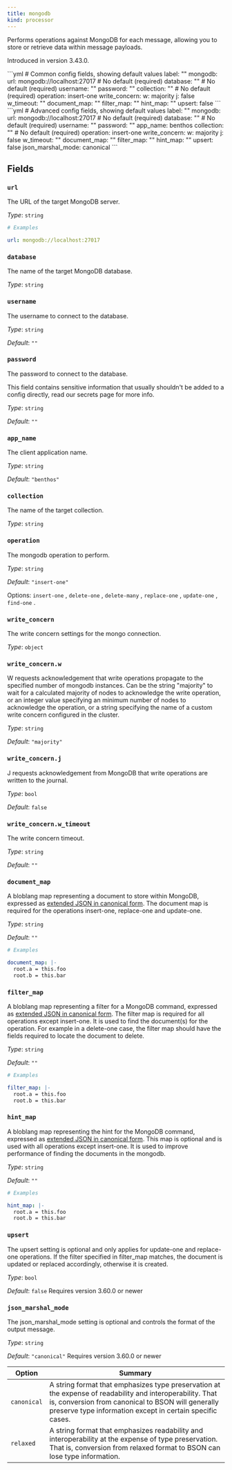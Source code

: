 ```yaml
---
title: mongodb
kind: processor
---
```


Performs operations against MongoDB for each message, allowing you to store or retrieve data within message payloads.

Introduced in version 3.43.0.


<Tabs>
<TabItem label="Common">
```yml
# Common config fields, showing default values
label: ""
mongodb:
  url: mongodb://localhost:27017 # No default (required)
  database: "" # No default (required)
  username: ""
  password: ""
  collection: "" # No default (required)
  operation: insert-one
  write_concern:
    w: majority
    j: false
    w_timeout: ""
  document_map: ""
  filter_map: ""
  hint_map: ""
  upsert: false
```
</TabItem>
<TabItem label="Advanced">
```yml
# Advanced config fields, showing default values
label: ""
mongodb:
  url: mongodb://localhost:27017 # No default (required)
  database: "" # No default (required)
  username: ""
  password: ""
  app_name: benthos
  collection: "" # No default (required)
  operation: insert-one
  write_concern:
    w: majority
    j: false
    w_timeout: ""
  document_map: ""
  filter_map: ""
  hint_map: ""
  upsert: false
  json_marshal_mode: canonical
```
</TabItem>
</Tabs>

## Fields

### `url`

The URL of the target MongoDB server.


*Type*: `string`


```yml
# Examples

url: mongodb://localhost:27017
```

### `database`

The name of the target MongoDB database.


*Type*: `string`


### `username`

The username to connect to the database.


*Type*: `string`

*Default*: `""`

### `password`

The password to connect to the database.
<Aside type="caution" title="Sensitive Information">
	This field contains sensitive information that usually shouldn't be added to a config directly, read our secrets page for more info.
</Aside>



*Type*: `string`

*Default*: `""`

### `app_name`

The client application name.


*Type*: `string`

*Default*: `"benthos"`

### `collection`

The name of the target collection.


*Type*: `string`


### `operation`

The mongodb operation to perform.


*Type*: `string`

*Default*: `"insert-one"`

Options:
`insert-one`
, `delete-one`
, `delete-many`
, `replace-one`
, `update-one`
, `find-one`
.

### `write_concern`

The write concern settings for the mongo connection.


*Type*: `object`


### `write_concern.w`

W requests acknowledgement that write operations propagate to the specified number of mongodb instances. Can be the string "majority" to wait for a calculated majority of nodes to acknowledge the write operation, or an integer value specifying an minimum number of nodes to acknowledge the operation, or a string specifying the name of a custom write concern configured in the cluster.


*Type*: `string`

*Default*: `"majority"`

### `write_concern.j`

J requests acknowledgement from MongoDB that write operations are written to the journal.


*Type*: `bool`

*Default*: `false`

### `write_concern.w_timeout`

The write concern timeout.


*Type*: `string`

*Default*: `""`

### `document_map`

A bloblang map representing a document to store within MongoDB, expressed as [extended JSON in canonical form](https://www.mongodb.com/docs/manual/reference/mongodb-extended-json/). The document map is required for the operations insert-one, replace-one and update-one.


*Type*: `string`

*Default*: `""`

```yml
# Examples

document_map: |-
  root.a = this.foo
  root.b = this.bar
```

### `filter_map`

A bloblang map representing a filter for a MongoDB command, expressed as [extended JSON in canonical form](https://www.mongodb.com/docs/manual/reference/mongodb-extended-json/). The filter map is required for all operations except insert-one. It is used to find the document(s) for the operation. For example in a delete-one case, the filter map should have the fields required to locate the document to delete.


*Type*: `string`

*Default*: `""`

```yml
# Examples

filter_map: |-
  root.a = this.foo
  root.b = this.bar
```

### `hint_map`

A bloblang map representing the hint for the MongoDB command, expressed as [extended JSON in canonical form](https://www.mongodb.com/docs/manual/reference/mongodb-extended-json/). This map is optional and is used with all operations except insert-one. It is used to improve performance of finding the documents in the mongodb.


*Type*: `string`

*Default*: `""`

```yml
# Examples

hint_map: |-
  root.a = this.foo
  root.b = this.bar
```

### `upsert`

The upsert setting is optional and only applies for update-one and replace-one operations. If the filter specified in filter_map matches, the document is updated or replaced accordingly, otherwise it is created.


*Type*: `bool`

*Default*: `false`
Requires version 3.60.0 or newer

### `json_marshal_mode`

The json_marshal_mode setting is optional and controls the format of the output message.


*Type*: `string`

*Default*: `"canonical"`
Requires version 3.60.0 or newer


| Option | Summary |
| ------ | ------- |
| `canonical` | A string format that emphasizes type preservation at the expense of readability and interoperability. That is, conversion from canonical to BSON will generally preserve type information except in certain specific cases.  |
| `relaxed` | A string format that emphasizes readability and interoperability at the expense of type preservation. That is, conversion from relaxed format to BSON can lose type information. |



